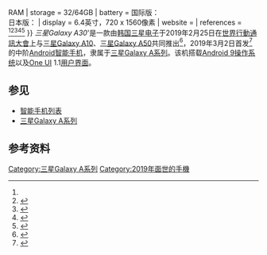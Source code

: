 {{noteTA
| 1 = zh-hans:操作系统; zh-hant:作業系統;
| 2 = zh-cn:智能手机; zh-tw:智慧型手機; zh-hk:智能電話;
| 3 = zh-hans:用户界面; zh-hant:使用者介面;
}}
{{Infobox mobile phone
| name         = 三星Galaxy A30
| logo         = Samsung Galaxy A Logo.png
| image        = Samsung_Galaxy_A30.jpg
| brand        = [[三星集团|三星]]
| manufacturer = [[三星电子|三星电子]]
| slogan       = 
| series       = [[三星Galaxy_A系列|三星Galaxy A系列]]
| modelnumber  = SM-A305FN<br/>SCV43（[[au_(行動電話)|au]]）
| networks     = [[2G|2G]]<br />[[3G|3G]]<br />[[4G|4G]] [[長期演進技術|LTE]]
| released     = {{Start date and age|2019|03|02|df=yes}}
| predecessor  = [[三星Galaxy_A6_(2018)|三星Galaxy A6 (2018)]]<br>[[三星Galaxy_A6+_(2018)|三星Galaxy A6+ (2018)]]<br>[[三星Galaxy_J8|三星Galaxy J8]]
| successor    = [[三星Galaxy_A30s|三星Galaxy A30s]]<br/>[[三星Galaxy_A31|三星Galaxy A31]]
| related      = [[三星Galaxy_A10|三星Galaxy A10]]<br/>[[三星Galaxy_A20|三星Galaxy A20]]<br/>[[三星Galaxy_A50|三星Galaxy A50]]<br/>[[三星Galaxy_A70|三星Galaxy A70]]
| type         = [[智能手机|智能手机]]
| form         = [[手機規格#平板式|平板式手机]]
| size         = 国际版：<br />{{convert|158.5|mm|in|abbr=on}} H <br /> {{convert|74.7|mm|in|abbr=on}} W <br /> {{convert|7.7|mm|in|abbr=on}} D<br />日本版：<br />{{convert|160|mm|in|abbr=on}} H <br /> {{convert|75|mm|in|abbr=on}} W <br /> {{convert|8.0|mm|in|abbr=on}} D
| weight       = 国际版： {{convert|165|g|oz|abbr=on}}<br/>日本版： {{convert|176|g|oz|abbr=on}}
| os           = [[Android_9|Android 9]] with [[One_UI|One UI]] 1.1
| soc          = [[三星Exynos|三星Exynos]] 7904
| cpu          = 八核心（2x1.8 GHz Cortex-A73 & 6x1.6 GHz Cortex-A53）
| gpu          = Mali-G71 MP2
| input        = 传感器：<br />
{{plainlist|
* [[加速規|加速規]]
* [[接近传感器|接近传感器]]
* 指纹扫描仪（背面）
* [[陀螺儀|陀螺儀]]
* [[指南针|指南针]]
* [[霍尔效应传感器|霍尔效应传感器]]
}}
| memory       = 3/{{val|4|ul=Gigabyte{{!}}GB}} RAM
| storage      = 32/64{{nbsp}}GB
| battery      = 国际版：{{val|4000|u=mAh}}<br/>日本版：{{val|3900|u=mAh}}
| display      = 6.4英寸，720 x 1560像素
| website      = {{URL|https://www.samsung.com/levant/smartphones/galaxy-a-series/a30/}}
| references   = <ref name=gsmarenaspecs/><ref>{{cite web|url=https://m.gadgetsnow.com/slideshows/10-highest-selling-smartphones-of-the-world-in-2019/Samsung-Galaxy-A30/photolist/71012800.cms|title=10 highest selling smartphones of the world in 2019|website=Gadgets Now|date=September 6, 2019|access-date=September 10, 2019}}</ref><ref name=moneycontrola30>{{cite web|url=https://www.moneycontrol.com/news/technology/gadgets/samsung-galaxy-a10-galaxy-a30-galaxy-a50-launched-in-india-price-specs-availability-3594461.html/amp|title=Samsung Galaxy A10, Galaxy A30, Galaxy A50 launched in India: Price, specs, availability|last=Hegde|first=Pranav|website=MoneyControl|date=February 28, 2019|access-date=September 14, 2019|archive-date=2019-03-01|archive-url=https://web.archive.org/web/20190301172828/https://www.moneycontrol.com/news/technology/gadgets/samsung-galaxy-a10-galaxy-a30-galaxy-a50-launched-in-india-price-specs-availability-3594461.html/amp}}</ref><ref name=sammobilespecs>{{cite web|url=https://www.sammobile.com/samsung/galaxy-a30/specs/SM-A305F/|title=Samsung Galaxy A30 SM-A305F Specifications|website=Sam Mobile|access-date=September 15, 2019|archive-date=2019-07-21|archive-url=https://web.archive.org/web/20190721234411/https://www.sammobile.com/samsung/galaxy-a30/specs/SM-A305F/}}</ref><ref name=samsungnewsrooma30>{{cite web|url=https://news.samsung.com/global/samsung-announces-new-galaxy-a-series-with-upgrades-to-essential-features|title=Samsung Announces New Galaxy A Series with Upgrades to Essential Features|website=Samsung|date=February 25, 2019|access-date=September 23, 2019|archive-date=2021-05-13|archive-url=https://web.archive.org/web/20210513091545/https://news.samsung.com/global/samsung-announces-new-galaxy-a-series-with-upgrades-to-essential-features}}</ref>
}}
''三星Galaxy A30'''是一款由[[韩国|韩国]][[三星电子|三星电子]]于2019年2月25日在[[世界行動通訊大會|世界行動通訊大會]]上与[[三星Galaxy_A10|三星Galaxy A10]]、[[三星Galaxy_A50|三星Galaxy A50]]共同推出<ref>{{cite web|url=https://www.xda-developers.com/samsung-galaxy-a50-galaxy-a30-launch-specifications/amp/|title=Samsung announces the mid-range Galaxy A50 and Galaxy A30 with Infinity-U displays|last=Patel|first=Idrees|website=XDA Developers|date=February 25, 2019|access-date=September 14, 2019|archive-date=2019-12-20|archive-url=https://web.archive.org/web/20191220232009/https://www.xda-developers.com/samsung-galaxy-a50-galaxy-a30-launch-specifications/amp/}}</ref>，2019年3月2日首发<ref name=gsmarenaspecs>{{cite web|url=https://www.gsmarena.com/samsung_galaxy_a30-9579.php|title=Samsung Galaxy A30 - Full Phone Specifications|website=GSMArena|access-date=September 6, 2019|archive-date=2019-08-29|archive-url=https://web.archive.org/web/20190829033726/https://www.gsmarena.com/samsung_galaxy_a30-9579.php}}</ref>的中阶[[Android|Android]][[智能手机|智能手机]]，隶属于[[三星Galaxy_A系列|三星Galaxy A系列]]。该机搭载[[Android_9|Android 9]][[操作系统|操作系统]]以及[[One_UI|One UI]] 1.1[[用户界面|用户界面]]。

== 参见 ==
*[[智能手机列表|智能手机列表]]
*[[三星Galaxy_A系列|三星Galaxy A系列]]

== 参考资料 ==
{{reflist}}

{{Galaxy A}}

[[Category:三星Galaxy_A系列|Category:三星Galaxy A系列]]
[[Category:2019年面世的手機|Category:2019年面世的手機]]